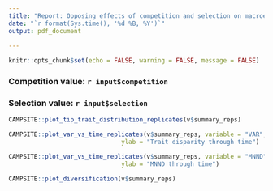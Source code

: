 ```yaml
---
title: "Report: Opposing effects of competition and selection on macroevolutionary dynamics"
date: "`r format(Sys.time(), '%d %B, %Y')`"
output: pdf_document
  
---
```


```r
knitr::opts_chunk$set(echo = FALSE, warning = FALSE, message = FALSE)
```

### Competition value: `r input$competition`

### Selection value: `r input$selection`

```r
CAMPSITE::plot_tip_trait_distribution_replicates(v$summary_reps)
```

```r
CAMPSITE::plot_var_vs_time_replicates(v$summary_reps, variable = "VAR", 
                               ylab = "Trait disparity through time")
```

```r
CAMPSITE::plot_var_vs_time_replicates(v$summary_reps, variable = "MNND", 
                               ylab = "MNND through time")
```

```r
CAMPSITE::plot_diversification(v$summary_reps)
```

